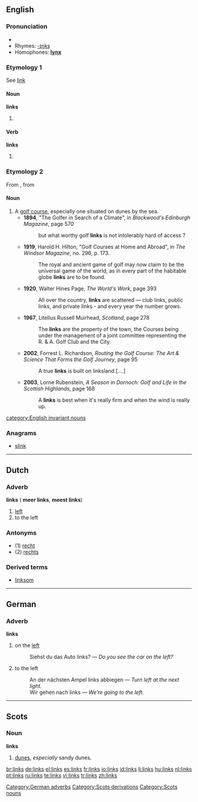 ==English==

===Pronunciation===
*{{audio|en-us-links.ogg|Audio (US)}}
*Rhymes: [[Rhymes:English:-ɪŋks|-ɪŋks]]
*Homophones: '''[[lynx]]'''

===Etymology 1===
See [[link]]

====Noun====
'''links'''

# {{plural of|[[link]]}}

====Verb====
'''links'''

# {{third-person singular of|[[link]]}}

===Etymology 2===
From {{etyl|sco|en}} {{term|link||lang=sco|sandy, rolling ground near seashore}}, from {{etyl|ang|en}} {{term|hlinc||lang=ang|rising ground}}

====Noun====
{{en-noun|links}}

# A [[golf course]], especially one situated on dunes by the sea.
#*'''1894''', "The Golfer in Search of a Climate", in ''Blackwood's Edinburgh Magazine'', page 570
#*: but what worthy golf '''links''' is not intolerably hard of access ?  
#*'''1919''', Harold H. Hilton, "Golf Courses at Home and Abroad", in ''The Windsor Magazine'', no. 296, p. 173.
#*:The royal and ancient game of golf may now claim to be the universal game of the world, as in every part of the habitable globe '''links''' are to be found. 
#*'''1920''', Walter Hines Page, ''The World's Work'', page 393
#*:All over the country, '''links''' are scattered — club links, public links, and private links - and every year the number grows.
#*'''1967''', Litellus Russell Muirhead, ''Scotland'', page 278
#*:The '''links''' are the property of the town, the Courses being under the management of a joint committee representing the R. & A. Golf Club and the City.
#*'''2002''', Forrest L. Richardson, ''Routing the Golf Course: The Art & Science That Forms the Golf Journey'', page 95
#*:A true '''links''' is built on linksland [....]
#*'''2003''', Lorne Rubenstein, ''A Season in Dornoch: Golf and Life in the Scottish Highlands'', page 168
#*:A '''links''' is best when it's really firm and when the wind is really up.
{{rft|can this word refer to more than one golf course?}}

[[category:English invariant nouns]]

===Anagrams===
*[[slink]]

----

==Dutch==
===Adverb===
'''links''' ({{compar}} '''meer links''', {{superl}} '''meest links''')

# [[left]]
# to the left

===Antonyms===
* (1) [[recht]]
* (2) [[rechts]]

===Derived terms===
* [[linksom]]

----

==German==
===Adverb===
'''links'''

#on the [[left]]
#:Siehst du das Auto links? &mdash; ''Do you see the car on the left?''
#to the left
#:An der nächsten Ampel links abbiegen &mdash; ''Turn left at the next light.''
#:Wir gehen nach links &mdash; ''We’re going to the left.''

[[Category:German adverbs]]
[[Category:Scots derivations]]

----
==Scots==
===Noun===
'''links'''

#[[dunes]], ''especially'' sandy dunes.

[[Category:Scots nouns]]

[[br:links]]
[[de:links]]
[[el:links]]
[[es:links]]
[[fr:links]]
[[io:links]]
[[id:links]]
[[li:links]]
[[hu:links]]
[[nl:links]]
[[pt:links]]
[[ru:links]]
[[te:links]]
[[vi:links]]
[[tr:links]]
[[zh:links]]